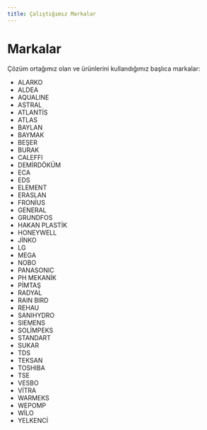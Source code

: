 ```yaml
---
title: Çalıştığımız Markalar
---
```


# Markalar

Çözüm ortağımız olan ve ürünlerini kullandığımız başlıca markalar:

* ALARKO
* ALDEA
* AQUALINE
* ASTRAL
* ATLANTİS
* ATLAS
* BAYLAN
* BAYMAK
* BEŞER
* BURAK
* CALEFFI
* DEMİRDÖKÜM
* ECA
* EDS
* ELEMENT
* ERASLAN
* FRONİUS
* GENERAL
* GRUNDFOS
* HAKAN PLASTİK
* HONEYWELL
* JİNKO
* LG
* MEGA
* NOBO 
* PANASONIC
* PH MEKANİK
* PİMTAŞ
* RADYAL
* RAIN BIRD
* REHAU
* SANIHYDRO
* SIEMENS
* SOLİMPEKS
* STANDART
* SUKAR
* TDS
* TEKSAN
* TOSHIBA
* TSE
* VESBO
* VİTRA
* WARMEKS
* WEPOMP
* WİLO
* YELKENCİ
